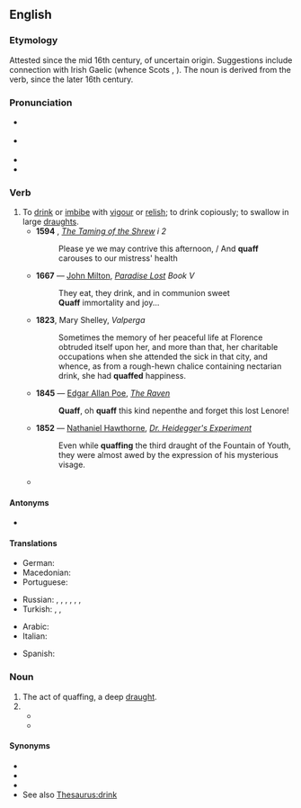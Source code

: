 ==English==
{{was wotd|2006|April|11}}

===Etymology===
Attested since the mid 16th century, of uncertain origin. Suggestions include connection with Irish Gaelic {{m|ga|cauch||cup}} (whence Scots {{m|sco|quaich}}, {{m|sco|queff}}). The noun is derived from the verb, since the later 16th century.

===Pronunciation===
* {{a|UK}} {{IPA|/kwɒf/|lang=en}}
* {{a|US}} {{IPA|/kwɑf/|/kwɔf/|lang=en}}
* {{audio|en-us-quaff.ogg|Audio (US cot-caught merged)|lang=en}}
* {{rhymes|ɒf|lang=en}}

===Verb===
{{en-verb}}

# To [[drink]] or [[imbibe]] with [[vigour]] or [[relish]]; to drink copiously; to swallow in large [[draught]]s.
#* '''1594''' {{w|Shakespeare}}, ''[[s:The Taming of the Shrew|The Taming of the Shrew]] i 2''
#*: Please ye we may contrive this afternoon, / And '''quaff''' carouses to our mistress' health
#* '''1667''' — [[w:John Milton|John Milton]], ''[[s:Paradise Lost|Paradise Lost]] Book V''
#*: They eat, they drink, and in communion sweet
#*: '''Quaff''' immortality and joy...
#* '''1823''', Mary Shelley, ''Valperga''
#*: Sometimes the memory of her peaceful life at Florence obtruded itself upon her, and more than that, her charitable occupations when she attended the sick in that city, and whence, as from a rough-hewn chalice containing nectarian drink, she had '''quaffed''' happiness.
#* '''1845''' — [[w:Edgar Allan Poe|Edgar Allan Poe]], ''[[s:The Raven (Poe)|The Raven]]''
#*: '''Quaff''', oh '''quaff''' this kind nepenthe and forget this lost Lenore!
#* '''1852''' — [[w:Nathaniel Hawthorne|Nathaniel Hawthorne]], ''[[s:Dr. Heidegger's Experiment|Dr. Heidegger's Experiment]]''
#*: Even while '''quaffing''' the third draught of the Fountain of Youth, they were almost awed by the expression of his mysterious visage.
#* {{quote-journal
|author=Gabriel Sherman
|title=“I Have Power”: Is Steve Bannon Running for President?
|work=Vanity Fair
|date=December 21 2017
|url=https://www.vanityfair.com/news/2017/12/bannon-for-president-trump-kushner-ivanka
|passage=Bannon was padding around the room in a black blazer over two collared shirts, '''quaffing''' a can of Pocari Sweat, a popular Japanese energy drink.}}

====Antonyms====
* {{sense|wine terminology}} {{l|en|food pairing}}

====Translations====
{{trans-top|to drink or imbibe}}
* German: {{t|de|runterkippen}}
* Macedonian: {{t|mk|го́лта}}
* Portuguese: {{t|pt|tragar}}
{{trans-mid}}
* Russian: {{t+|ru|загла́тывать|impf}}, {{t+|ru|глота́ть|impf}}, {{t|ru|[[пить]] [[залп|за́лпом]]|impf}}, {{t+|ru|глотну́ть|pf}}, {{t|ru|пивну́ть|pf}}, {{t+|ru|хлебну́ть|pf}}, {{t|ru|[[осуши́ть]] [[залп|за́лпом]]|pf}}
* Turkish: {{t+|tr|içmek}}, {{t+|tr|kanmak}}, {{t|tr|kana kana içmek}}
{{trans-bottom}}

{{checktrans-top}}
* Arabic: {{t-check|ar|يتجرع}}
* Italian: {{t+check|it|sbevazzare}}
{{trans-mid}}
* Spanish: {{t+check|es|libar}}
{{trans-bottom}}

===Noun===
{{en-noun}}

# The act of quaffing, a deep [[draught]].
# {{misspelling of|coif|lang=en}}
#* {{quote-web
|date=2013-06-19
|author=Sarah Romanowski
|title=status update
|site=[[w:Twitter|Twitter]]
|url=https://twitter.com/sara_romanowski/status/347362176094310400
|passage=I'm actually gonna miss @sreizis and seeing him and his perfectly groomed '''quaff''' everyday in every class.
}}
#* {{quote-journal|date=2014-01-19|author=Ryan Arciero|title=Miley Cyrus new hair: Bowl cut a fresh style for singer, mixed reactions so far|newspaper=Examiner.com|url=http://www.examiner.com/article/miley-cyrus-new-hair-bowl-cut-a-fresh-style-for-singer-mixed-reactions-so-far|passage=The Miley Cyrus new hair photos reveal the former Hannah Montana star sporting a bowl cut of sorts that isn’t receiving all good news at this point. Cyrus revealed her new '''quaff''' this Tuesday with friends while relaxing outside a local Los Angeles recording studio.}}

====Synonyms====
* {{l|en|chug}}
* {{l|en|gulp}}
* {{l|en|swig}}
* See also [[Thesaurus:drink]]